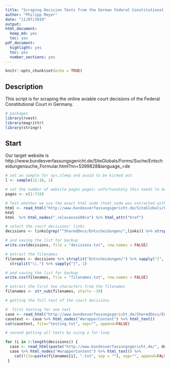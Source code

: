 ```yaml
---
title: "Scraping Decision Texts from the German Federal Constitutional Court"
author: "Philipp Meyer"
date: "11/07/2019"
output: 
html_document: 
  keep_md: yes
  toc: yes
pdf_document:
  highlight: yes
  toc: yes
  number_sections: yes
---
```


```r
knitr::opts_chunk$set(echo = TRUE)
```

## Description

This script is for scraping the online aviable court decisions of the Federal Constitutional Court in Germany. 

```r
# packages
library(rvest)
library(magrittr)
library(stringr)

```

## Start

Our target website is http://www.bundesverfassungsgericht.de/SiteGlobals/Forms/Suche/Entscheidungensuche_Formular.html?nn=5399828&language_=de

```r
# set an sample for sys.sleep and avoid to be kicked out
l <- sample(12:18, 1)  
```

```r
# set the number of website pages pages; unfortunately this needs to be updated manually
pages <- c(1:719)
```


```r
# Test whether we use the exact html node (html_node was extracted with the help of selector gadget)
html <- read_html("http://www.bundesverfassungsgericht.de/SiteGlobals/Forms/Suche/Entscheidungensuche_Formular.html?nn=5399828&language_=de")
html
html  %>% html_nodes(".relevance100+a") %>% html_attr("href")
```

```r
# select the court decisions' links
decisions <- links[grep("^SharedDocs/Entscheidungen/",links)] %>% strsplit(";") %>% sapply("[", 1)

# and saving the list for backup
write.csv(decisions, file = "decisions.txt", row.names = FALSE)
```

```r
# extract the filenames
filenames <- decisions %>% strsplit("Entscheidungen/") %>% sapply("[", 2) %>% 
  strsplit("\\.") %>% sapply("[", 1)

# and saving the list for backup
write.csv(filenames, file = "filenames.txt", row.names = FALSE)
```

```r
# extract the first two characters from the filenames
filenames <- str_sub(filenames, start= -19)
```

```r
# getting the full text of the court decisions

#  first testing for one text
case <- read_html("http://www.bundesverfassungsgericht.de/SharedDocs/Entscheidungen/DE/2017/10/rk20171011_2bvr175817.html")
casetext <- case %>% html_nodes("#wrapperContent") %>% html_text()
cat(casetext, file="testing.txt", sep="", append=FALSE)

# second getting all texts by using a for-loop

for (i in 1:length(decisions)) {
  case <- read_html(paste("http://www.bundesverfassungsgericht.de/", decisions[i], sep = "", Sys.sleep(l)))
  case %>% html_nodes("#wrapperContent") %>% html_text() %>%
    cat(file=paste(filenames[i], ".txt", sep = ""), sep="", append=FALSE)
 }
```
